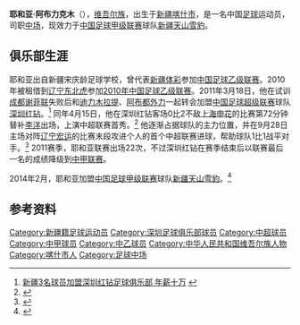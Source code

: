 {{Football player infobox
| playername = 耶和亚·阿布力克木
| fullname = 耶和亚·阿布力克木
| englishfullname = Yehya Ablikim
| countryofbirth = {{CHN}}
| cityofbirth = [[新疆维吾尔自治区|新疆维吾尔自治区]][[喀什市|喀什市]]
| dateofbirth = {{birth date and age|1988|10|10}}
| height = {{height|m=1.75}}
| position = [[中场|中场]]
| currentclub = [[新疆天山雪豹足球俱乐部|新疆天山雪豹]]
| clubnumber = 29
| youthclubs1 = 新疆青年
| years1 = 2006-2008
| clubs1 = [[新疆体彩足球俱乐部|新疆体彩]]
| caps1 =
| goals1 =
| years2 = 2010
| clubs2 = [[辽宁东北虎足球俱乐部|辽宁东北虎]]
| caps2 =
| goals2 =
| years3 = 2011-2013
| clubs3 = [[深圳红钻足球俱乐部|深圳红钻]]
| caps3 = 38
| goals3 =2
| years4 = 2014-
| clubs4 = [[新疆天山雪豹足球俱乐部|新疆天山雪豹]]
| caps4 = 56
| goals4 =0
| pcupdate = 2018年10月7日}}
'''耶和亚·阿布力克木'''（{{bd|1988年|10月10日|||Yehya Ablikim}}），[[维吾尔族|维吾尔族]]，出生于[[新疆维吾尔自治区|新疆]][[喀什市|喀什市]]，是一名中国[[足球|足球]]运动员，司职[[中场|中场]]，现效力于[[中国足球甲级联赛|中国足球甲级联赛]]球队[[新疆天山雪豹足球俱乐部|新疆天山雪豹]]。

==俱乐部生涯==
耶和亚出自新疆宋庆龄足球学校，曾代表[[新疆体彩|新疆体彩]]参加[[中国足球乙级联赛|中国足球乙级联赛]]。2010年被租借到[[辽宁东北虎足球俱乐部|辽宁东北虎]]参加[[2010年中国足球乙级联赛|2010年中国足球乙级联赛]]。2011年3月18日，他在试训[[成都谢菲联|成都谢菲联]]失败后和[[迪力木拉提·巴吐尔|迪力木拉提]]、[[阿布都外力·阿布来提|阿布都外力]]一起转会加盟[[中国足球超级联赛|中国足球超级联赛]]球队[[深圳红钻足球俱乐部|深圳红钻]]。<ref>[http://www.xj.chinanews.com/html/V63/2011/03/21/661065828202.htm 新疆3名球员加盟深圳红钻足球俱乐部 年薪十万] {{webarchive|url=https://web.archive.org/web/20140204054559/http://www.xj.chinanews.com/html/V63/2011/03/21/661065828202.htm |date=2014-02-04 }}</ref> 同年4月15日，他在深圳红钻客场0比2不敌[[上海申花|上海申花]]的比赛第72分钟替补[[李洋_(足球运动员)|李洋]]出场，上演中超联赛首秀。<ref>{{Cite web |url=http://sports.sina.com.cn/j/2011-04-15/21395535641.shtml |title=姜坤造乌龙萨梅隆扩大比分 上海2比0深圳联赛首胜 |access-date=2014-09-25 |archive-date=2016-03-03 |archive-url=https://web.archive.org/web/20160303223211/http://sports.sina.com.cn/j/2011-04-15/21395535641.shtml |dead-url=no }}</ref> 他逐渐占据球队的主力位置，并在9月28日主场对阵[[辽宁宏运|辽宁宏运]]的比赛末段攻进个人的首个中超联赛进球，帮助球队1比1战平对手。<ref>{{Cite web |url=http://sports.163.com/11/0928/21/7F2O7HJK00051C89.html |title=中超-于汉超破门耶和亚抽射扳平 深圳1-1辽宁 |access-date=2014-09-25 |archive-date=2016-03-04 |archive-url=https://web.archive.org/web/20160304121638/http://sports.163.com/11/0928/21/7F2O7HJK00051C89.html |dead-url=no }}</ref> 2011赛季，耶和亚联赛出场22次，不过深圳红钻在赛季结束后以联赛最后一名的成绩降级到[[中甲联赛|中甲联赛]]。

2014年2月，耶和亚加盟[[中国足球甲级联赛|中国足球甲级联赛]]球队[[新疆天山雪豹足球俱乐部|新疆天山雪豹]]。<ref>{{Cite web |url=http://sports.sina.com.cn/b/2014-02-28/19427045372.shtml |title=新疆天山雪豹队成立将战中甲 引巴力组维族强阵 |access-date=2014-09-25 |archive-date=2019-07-24 |archive-url=https://web.archive.org/web/20190724144214/http://sports.sina.com.cn/b/2014-02-28/19427045372.shtml |dead-url=no }}</ref>

==参考资料==
{{reflist}}

{{2011年中超分类名单深圳}}
{{2012年中甲分类名单深圳}}
{{2013年中甲分类名单深圳}}
{{2014年中甲分类名单新疆}}
{{2015年中甲分类名单新疆}}
{{2016年中甲分类名单新疆}}
{{2017年中甲分类名单新疆}}
{{2018年中甲分类名单新疆}}

{{DEFAULTSORT:Yehya Ablikim}}
[[Category:新疆籍足球运动员|Category:新疆籍足球运动员]]
[[Category:深圳足球俱乐部球员|Category:深圳足球俱乐部球员]]
[[Category:中超球员|Category:中超球员]]
[[Category:中甲球员|Category:中甲球员]]
[[Category:中乙球员|Category:中乙球员]]
[[Category:中华人民共和国维吾尔族人物|Category:中华人民共和国维吾尔族人物]]
[[Category:喀什市人|Category:喀什市人]]
[[Category:足球中场|Category:足球中场]]